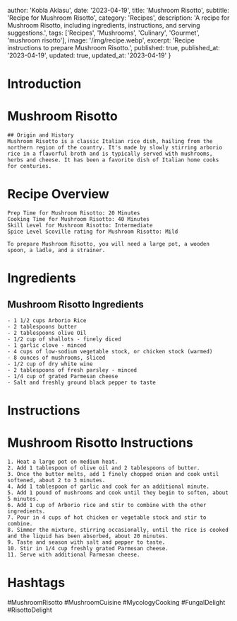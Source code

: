 
  author: 'Kobla Aklasu',
  date: '2023-04-19',
  title: 'Mushroom Risotto',
  subtitle: 'Recipe for Mushroom Risotto',
  category: 'Recipes',
  description: 'A recipe for Mushroom Risotto, including ingredients, instructions, and serving suggestions.',
  tags: ['Recipes', 'Mushrooms', 'Culinary', 'Gourmet', 'mushroom risotto'],
  image: '/img/recipe.webp',
  excerpt: 'Recipe instructions to prepare Mushroom Risotto.',
  published: true,
  published_at: '2023-04-19',
  updated: true,
  updated_at: '2023-04-19'
}


  # Introduction

# Mushroom Risotto
    
    ## Origin and History
    Mushroom Risotto is a classic Italian rice dish, hailing from the northern region of the country. It's made by slowly stirring arborio rice in a flavorful broth and is typically served with mushrooms, herbs and cheese. It has been a favorite dish of Italian home cooks for centuries.

# Recipe Overview

    Prep Time for Mushroom Risotto: 20 Minutes 
    Cooking Time for Mushroom Risotto: 40 Minutes 
    Skill Level for Mushroom Risotto: Intermediate 
    Spice Level Scoville rating for Mushroom Risotto: Mild
    
    To prepare Mushroom Risotto, you will need a large pot, a wooden spoon, a ladle, and a strainer.

# Ingredients

## Mushroom Risotto Ingredients 
    - 1 1/2 cups Arborio Rice 
    - 2 tablespoons butter
    - 2 tablespoons olive Oil
    - 1/2 cup of shallots - finely diced
    - 1 garlic clove - minced
    - 4 cups of low-sodium vegetable stock, or chicken stock (warmed)
    - 8 ounces of mushrooms, sliced
    - 1/2 cup of dry white wine
    - 2 tablespoons of fresh parsley - minced
    - 1/4 cup of grated Parmesan cheese
    - Salt and freshly ground black pepper to taste

# Instructions

# Mushroom Risotto Instructions
    1. Heat a large pot on medium heat.
    2. Add 1 tablespoon of olive oil and 2 tablespoons of butter.
    3. Once the butter melts, add 1 finely chopped onion and cook until softened, about 2 to 3 minutes.
    4. Add 1 tablespoon of garlic and cook for an additional minute.
    5. Add 1 pound of mushrooms and cook until they begin to soften, about 5 minutes.
    6. Add 1 cup of Arborio rice and stir to combine with the other ingredients.
    7. Pour in 4 cups of hot chicken or vegetable stock and stir to combine.
    8. Simmer the mixture, stirring occasionally, until the rice is cooked and the liquid has been absorbed, about 20 minutes.
    9. Taste and season with salt and pepper to taste.
    10. Stir in 1/4 cup freshly grated Parmesan cheese.
    11. Serve with additional Parmesan cheese.

# Hashtags

#MushroomRisotto #MushroomCuisine #MycologyCooking #FungalDelight #RisottoDelight



